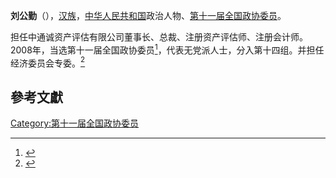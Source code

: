 '''刘公勤'''（{{bd|1946年||}}），[[汉族|汉族]]，[[中华人民共和国|中华人民共和国]]政治人物、[[第十一届全国政协委员|第十一届全国政协委员]]。

担任中通诚资产评估有限公司董事长、总裁、注册资产评估师、注册会计师。2008年，当选第十一届全国政协委员<ref>{{cite news|title=第十一届全国政协委员名单|url=http://www.indaa.com.cn/zt/2009qglh/zxzs/200903/t20090303_127573.html|accessdate=2013-04-09|newspaper=新华社北京1月25日电 中国人民政治协商会议第十一届全国委员会委员名单(共2237人，2008年1月25日政协第十届全国委员会常务委员会第二十次会议通过)|date=2008年1月25日|deadurl=yes|archiveurl=https://web.archive.org/web/20130928014403/http://www.indaa.com.cn/zt/2009qglh/zxzs/200903/t20090303_127573.html|archivedate=2013年9月28日}}</ref>，代表无党派人士，分入第十四组。并担任经济委员会专委。<ref>{{cite news|title=全国政协信息-刘公勤|url=http://www.cppcc.gov.cn/CMS/wylibary/showJcwyxtInfoWylibary.action?tabJcwyxt.guid=11W0004900&wytype=wjwy|accessdate=2013-04-11|newspaper=全国政协委员会|archive-date=2019-07-28|archive-url=https://web.archive.org/web/20190728175607/http://www.cppcc.gov.cn/CMS/wylibary/showJcwyxtInfoWylibary.action?tabJcwyxt.guid=11W0004900&wytype=wjwy}}</ref>

==參考文獻==
{{reflist}}
{{中国政治人物小作品}}

[[Category:第十一届全国政协委员|Category:第十一届全国政协委员]]